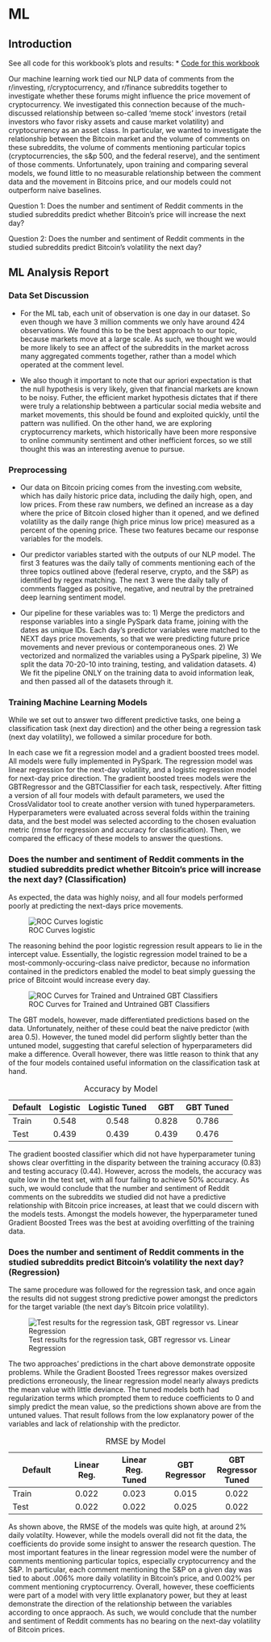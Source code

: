 # ML


## Introduction 


See all code for this workbook's plots and results:
* [Code for this workbook](ml_copy.ipynb)

Our machine learning work tied our NLP data of comments from the r/investing, r/cryptocurrency, and r/finance subreddits together to investigate whether these forums might influence the price movement of cryptocurrency. We investigated this connection because of the much-discussed relationship between so-called 'meme stock' investors (retail investors who favor risky assets and cause market volatility) and cryptocurrency as an asset class. In particular, we wanted to investigate the relationship between the Bitcoin market and the volume of comments on these subreddits, the volume of comments mentioning particular topics (cryptocurrencies, the s&p 500, and the federal reserve), and the sentiment of those comments. Unfortunately, upon training and comparing several models, we found little to no measurable relationship between the comment data and the movement in Bitcoins price, and our models could not outperform naive baselines.


Question 1: Does the number and sentiment of Reddit comments in the studied subreddits predict whether Bitcoin's price will increase the next day? 

Question 2: Does the number and sentiment of Reddit comments in the studied subreddits predict Bitcoin's volatility the next day?


## ML Analysis Report

### Data Set Discussion

- For the ML tab, each unit of observation is one day in our dataset. So even though we have 3 million comments we only have around 424 observations. We found this to be the best approach to our topic, because markets move at a large scale. As such, we thought we would be more likely to see an affect of the subreddits in the market across many aggregated comments together, rather than a model which operated at the comment level. 

- We also though it important to note that our apriori expectation is that the null hypothesis is very likely, given that financial markets are known to be noisy. Futher, the efficient market hypothesis dictates that if there were truly a relationship bebtween a particular social media website and market movements, this should be found and exploited quickly, until the pattern was nullified. On the other hand, we are exploring cryptocurrency markets, which historically have been more responsive to online community sentiment and other inefficient forces, so we still thought this was an interesting avenue to pursue.

### Preprocessing

- Our data on Bitcoin pricing comes from the investing.com website, which has daily historic price data, including the daily high, open, and low prices. From these raw numbers, we defined an increase as a day where the price of Bitcoin closed higher than it opened, and we defined volatility as the daily range (high price minus low price) measured as a percent of the opening price. These two features became our response variables for the models.

- Our predictor variables started with the outputs of our NLP model. The first 3 features was the daily tally of comments mentioning each of the three topics outlined above (federal reserve, crypto, and the S&P) as identified by regex matching. The next 3 were the daily tally of comments flagged as positive, negative, and neutral by the pretrained deep learning sentiment model. 

- Our pipeline for these variables was to: 1) Merge the predictors and response variables into a single PySpark data frame, joining with the dates as unique IDs. Each day's predictor variables were matched to the NEXT days price movements, so that we were predicting  future price movements and never previous or contemporaneous ones. 2) We vectorized and normalized the variables using a PySpark pipeline, 3) We split the data 70-20-10 into training, testing, and validation datasets. 4) We fit the pipeline ONLY on the training data to avoid information leak, and then passed all of the datasets through it.

### Training Machine Learning Models

While we set out to answer two different predictive tasks, one being a classification task (next day direction) and the other being a regression task (next day volatility), we followed a similar procedure for both.

In each case we fit a regression model and a gradient boosted trees model. All models were fully implemented in PySpark. The regression model was linear regression for the next-day volatility, and a logistic regression model for next-day price direction. The gradient boosted trees models were the GBTRegressor and the GBTClassifier for each task, respectively. After fitting a version of all four models with default parameters, we used the CrossValidator tool to create another version with tuned hyperparameters. Hyperparameters were evaluated across several folds within the training data, and the best model was selected according to the chosen evaluation metric (rmse for regression and accuracy for classification). Then, we compared the efficacy of these models to answer the questions.

### Does the number and sentiment of Reddit comments in the studied subreddits predict whether Bitcoin's price will increase the next day? (Classification)

As expected, the data was highly noisy, and all four models performed poorly at predicting the next-days price movements. 

![ROC Curves logistic](log_models.png)

The reasoning behind the poor logistic regression result appears to lie in the intercept value. Essentially, the logistic regression model trained to be a most-commonly-occuring-class naive predictor, because no information contained in the predictors enabled the model to beat simply guessing the price of Bitcoint would increase every day. 

![ROC Curves for Trained and Untrained GBT Classifiers](gbt_models.png)

The GBT models, however, made differentiated predictions based on the data. Unfortunately, neither of these could beat the naive predictor (with area 0.5). However, the tuned model did perform slightly better than the untuned model, suggesting that careful selection of hyperparameters did make a difference. Overall however, there was little reason to think that any of the four models contained useful information on the classification task at hand.


| Default | Logistic | Logistic Tuned | GBT | GBT Tuned |
|---------|:-----:|:------:|:------:|:------:|
| Train      | 0.548   |    0.548 |    0.828 |   0.786   |
| Test     | 0.439  |   0.439 |   0.439 |  0.476   |
: Accuracy by Model


The gradient boosted classifier which did not have hyperparameter tuning shows clear overfitting in the disparity between the training accuracy (0.83) and testing accuracy (0.44). However, across the models, the accuracy was quite low in the test set, with all four failing to achieve 50% accuracy. As such,  we would conclude that the number and sentiment of Reddit comments on the subreddits we studied did not have a predictive relationship with Bitcoin price increases, at least that we could discern with the models tests. Amongst the models however, the hyperparameter tuned Gradient Boosted Trees was the best at avoiding overfitting of the training data.


### Does the number and sentiment of Reddit comments in the studied subreddits predict Bitcoin's volatility the next day? (Regression)

The same procedure was followed for the regression task, and once again the results did not suggest strong predictive power amongst the predictors for the target variable (the next day's Bitcoin price volatility).

![Test results for the regression task, GBT regressor vs. Linear Regression](lr_results.png)

The two approaches' predictions in the chart above demonstrate opposite problems. While the Gradient Boosted Trees regressor makes oversized predictions erroneously, the linear regression model nearly always predicts the mean value with little deviance. The tuned models both had regularization terms which prompted them to reduce coefficients to 0 and simply predict the mean value, so the predictions shown above are from the untuned values. That result follows from the low explanatory power of the variables and lack of relationship with the predictor.


| Default | Linear Reg. | Linear Reg. Tuned | GBT Regressor | GBT Regressor Tuned |
|---------|:-----:|:------:|:------:|:------:|
| Train      | 0.022   |    0.023 |    0.015 |   0.022   |
| Test     | 0.022  |   0.022 |   0.025 |  0.022   |
: RMSE by Model


As shown above, the RMSE of the models was quite high, at around 2% daily volatilty. However, while the models overall did not fit the data, the coefficients do provide some insight to answer the research question. The most important features in the linear regression model were the number of comments mentioning particular topics, especially cryptocurrency and the S&P. In particular, each comment mentioning the S&P on a given day was tied to about .006% more daily volatility in Bitcoin's price, and 0.002% per comment mentioning cryptocurrency. Overall, however, these coefficients were part of a model with very little explanatory power, but they at least demonstrate the direction of the relationship between the variables according to once appraoch. As such, we would conclude that the number and sentiment of Reddit comments has no bearing on the next-day volatility of Bitcoin prices.